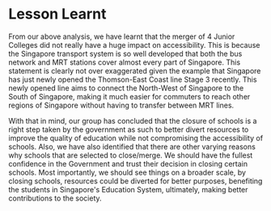 # Lesson Learnt

From our above analysis, we have learnt that the merger of 4 Junior Colleges did not really have a huge impact on accessibility. This is because the Singapore transport system is so well developed that both the bus network and MRT stations cover almost every part of Singapore. This statement is clearly not over exaggerated given the example that Singapore has just newly opened the Thomson-East Coast line Stage 3 recently. This newly opened line aims to connect the North-West of Singapore to the South of Singapore, making it much easier for commuters to reach other regions of Singapore without having to transfer between MRT lines.\

With that in mind, our group has concluded that the closure of schools is a right step taken by the government as such to better divert resources to improve the quality of education while not compromising the accessibility of schools. Also, we have also identified that there are other varying reasons why schools that are selected to close/merge. We should have the fullest confidence in the Government and trust their decision in closing certain schools. Most importantly, we should see things on a broader scale, by closing schools, resources could be diverted for better purposes, benefiting the students in Singapore\'s Education System, ultimately, making better contributions to the society.

\

